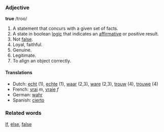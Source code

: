 ===Adjective===
'''true'''
/troo/

#A statement that concurs with a given set of facts.
#A state in boolean [[logic]] that indicates an [[affirmative]] or positive result.
#Not [[false]].
#Loyal, faithful.
#Genuine.
#Legitimate.
#To align an object correctly.

====Translations====
*Dutch: [[echt]] (1), [[echte]] (1), [[waar]] (2,3), [[ware]] (2,3), [[trouw]] (4), [[trouwe]] (4)
*French: [[vrai]] ''m'', [[vraie]] ''f''
*German: [[wahr]]
*Spanish: [[cierto]]

===Related words===
[[If]], [[else]], [[false]]